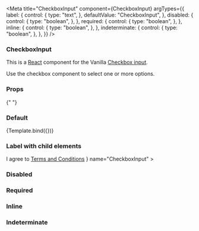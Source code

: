 
<Meta
  title="CheckboxInput"
  component={CheckboxInput}
  argTypes={{
    label: {
      control: {
        type: "text",
      },
      defaultValue: "CheckboxInput",
    },
    disabled: {
      control: {
        type: "boolean",
      },
    },
    required: {
      control: {
        type: "boolean",
      },
    },
    inline: {
      control: {
        type: "boolean",
      },
    },
    indeterminate: {
      control: {
        type: "boolean",
      },
    },
  }}
/>


### CheckboxInput

This is a [React](https://reactjs.org/) component for the Vanilla [Checkbox input](https://docs.vanillaframework.io/base/forms#checkbox).

Use the checkbox component to select one or more options.

### Props

<ArgsTable of={CheckboxInput} />{" "}

### Default

<Canvas>
  <Story name="Default">{Template.bind({})}</Story>
</Canvas>

### Label with child elements

<Canvas>
  <Story name="Children">
    <CheckboxInput
      label={
        <>
          I agree to <a href="http://ubuntu.com/legal">Terms and Conditions</a>
        </>
      }
      name="CheckboxInput"
    ></CheckboxInput>
  </Story>
</Canvas>

### Disabled

<Canvas>
  <Story name="Disabled">
    <CheckboxInput label="Disabled" disabled></CheckboxInput>
  </Story>
</Canvas>

### Required

<Canvas>
  <Story name="Required">
    <CheckboxInput label="Required" required></CheckboxInput>
  </Story>
</Canvas>

### Inline

<Canvas>
  <Story name="Inline">
    <CheckboxInput label="Inline" inline></CheckboxInput>
  </Story>
</Canvas>

### Indeterminate

<Canvas>
  <Story name="Indeterminate">
    <CheckboxInput label="Indeterminate" indeterminate></CheckboxInput>
  </Story>
</Canvas>
